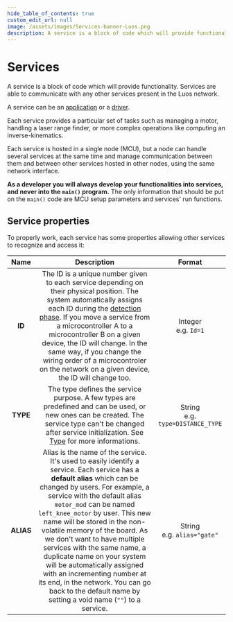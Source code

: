```yaml
---
hide_table_of_contents: true
custom_edit_url: null
image: /assets/images/Services-banner-Luos.png
description: A service is a block of code which will provide functionality. Services are able to communicate with any other services present in the Luos network.
---
```



# Services

A service is a block of code which will provide functionality. Services are able to communicate with any other services present in the Luos network.

A service can be an [application](./create-services.mdx#apps-guidelines) or a [driver](./create-services.mdx#drivers-guidelines).

Each service provides a particular set of tasks such as managing a motor, handling a laser range finder, or more complex operations like computing an inverse-kinematics.

Each service is hosted in a single <Tooltip def={customFields.node_def}>node</Tooltip> (MCU), but a node can handle several services at the same time and manage communication between them and between other services hosted in other nodes, using the same network interface.

**As a developer you will always develop your functionalities into services, and never into the `main()` program.** The only information that should be put on the `main()` code are MCU setup parameters and services' run functions.

## Service properties

To properly work, each service has some properties allowing other services to recognize and access it:

|   Name    |                                                                                                                                                                                                                                                                                         Description                                                                                                                                                                                                                                                                                         |                Format                 |
| :-------: | :-----------------------------------------------------------------------------------------------------------------------------------------------------------------------------------------------------------------------------------------------------------------------------------------------------------------------------------------------------------------------------------------------------------------------------------------------------------------------------------------------------------------------------------------------------------------------------------------: | :-----------------------------------: |
|  **ID**   |                                                                                The ID is a unique number given to each service depending on their physical position. The system automatically assigns each ID during the [detection phase](./routing-table.mdx). If you move a service from a microcontroller A to a microcontroller B on a given device, the ID will change. In the same way, if you change the wiring order of a microcontroler on the network on a given device, the ID will change too.                                                                                 |       Integer<br />e.g. `Id=1`        |
| **TYPE**  |                                                                                                                                                                                The type defines the service purpose. A few types are predefined and can be used, or new ones can be created. The service type can't be changed after service initialization. See [Type](./types.mdx) for more informations.                                                                                                                                                                                 | String<br />e.g. `type=DISTANCE_TYPE` |
| **ALIAS** | Alias is the name of the service. It's used to easily identify a service. Each service has a **default alias** which can be changed by users. For example, a service with the default alias `motor_mod` can be named `left_knee_motor` by user. This new name will be stored in the non-volatile memory of the board. As we don't want to have multiple services with the same name, a duplicate name on your system will be automatically assigned with an incrementing number at its end, in the network. You can go back to the default name by setting a void name (`""`) to a service. |    String<br />e.g. `alias="gate"`    |
